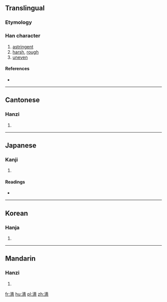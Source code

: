 {{also|澀}}
==Translingual==

===Etymology===
{{Han compound|水|嗇|c1=s|c2=p|t1=water|ls=psc}}

===Han character===
{{Han char|rn=85|rad=水|as=13|sn=16|four=34161|canj=EGOW}}

# [[astringent]]
# [[harsh]], [[rough]]
# [[uneven]]

====References====
* {{Han ref|kx=0654.270|dkj=18448|dj=1065.050|hdz=31754.020|uh=6FC7|ud=28615|bh=E9EC|bd=59884}}

----

==Cantonese==

===Hanzi===
{{yue-hanzi|jyut=|y=sap1}}

# {{defn|lang=yue|sort=水13}}

----

==Japanese==

===Kanji===
{{ja-kanji|grade=|rs=水13}}

# {{defn|lang=ja|sort=水13}}

====Readings====
* {{ja-readings|on=[[しょく]] (shoku), [[しき]] (shiki), [[しゅう]] (shū)|kun=[[とどこおる]] (todokooru)}}

----

==Korean==

===Hanja===
{{ko-hanja|hangeul=색|eumhun=|rv=saek|mr=saek|y=sayk}}

# {{defn|lang=ko|sort=水13}}

----

==Mandarin==

===Hanzi===
{{cmn-hanzi|pin=[[huò]] ([[huo4]]), [[sè]] ([[se4]]), [[wèi]] ([[wei4]])|wg=huo<sup>4</sup>, se<sup>4</sup>, wei<sup>4</sup>}}

# {{defn|lang=cmn|sort=水13}}

[[fr:濇]]
[[hu:濇]]
[[pl:濇]]
[[zh:濇]]